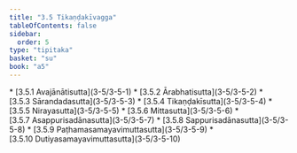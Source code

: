 ```yaml
---
title: "3.5 Tikaṇḍakīvagga"
tableOfContents: false
sidebar:
  order: 5
type: "tipitaka"
basket: "su"
book: "a5"
---
```



<DynamicBreadcrumb />



<TableOfContents book="a5" section="3.5">
* [3.5.1 Avajānātisutta](3-5/3-5-1)
* [3.5.2 Ārabhatisutta](3-5/3-5-2)
* [3.5.3 Sārandadasutta](3-5/3-5-3)
* [3.5.4 Tikaṇḍakīsutta](3-5/3-5-4)
* [3.5.5 Nirayasutta](3-5/3-5-5)
* [3.5.6 Mittasutta](3-5/3-5-6)
* [3.5.7 Asappurisadānasutta](3-5/3-5-7)
* [3.5.8 Sappurisadānasutta](3-5/3-5-8)
* [3.5.9 Paṭhamasamayavimuttasutta](3-5/3-5-9)
* [3.5.10 Dutiyasamayavimuttasutta](3-5/3-5-10)
</TableOfContents>